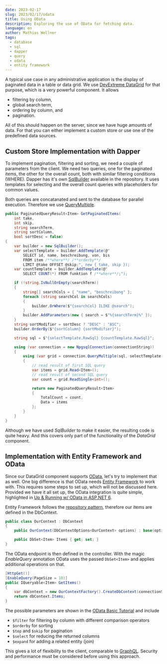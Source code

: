 ```yaml
---
date: 2023-02-17
slug: 2023/02/17/odata
title: Using OData
description: Exploring the use of OData for fetching data.
language: en
author: Mathias Wellner
tags:
  - database
  - sql
  - dapper
  - query
  - odata
  - entity framework
---
```


A typical use case in any administrative application is the display of paginated data in a table or data grid. We use [DevExtreme DataGrid](https://js.devexpress.com/Documentation/ApiReference/UI_Components/dxDataGrid/) for that purpose, which is a very powerful component. It allows

- filtering by column,
- global search term,
- ordering by column, and
- pagination.

All of this should happen on the server, since we have huge amounts of data. For that you can either implement a custom store or use one of the predefined data sources.

## Custom Store Implementation with Dapper

To implement pagination, filtering and sorting, we need a couple of parameters from the client. We need two queries, one for the paginated items, the other for the overall count, both with similar filtering conditions (WHERE). Dapper has it's own [SqlBuilder](https://www.nuget.org/packages/Dapper.SqlBuilder/) available in the repository. It uses templates for selecting and the overall count queries with placeholders for common values.

Both queries are concatanated and sent to the database for parallel execution. Therefore we use [QueryMultiple](https://www.learndapper.com/dapper-query/selecting-multiple-results).

```csharp
public PaginatedQueryResult<Item> GetPaginatedItems(
    int take,
    int skip,
    string searchTerm,
    string sortColumn,
    bool sortDesc = false)
{
    var builder = new SqlBuilder();
    var selectTemplate = builder.AddTemplate(@"
        SELECT id, name, beschreibung, von, bis
        FROM item /**where**/ /**orderby**/
        LIMIT @take OFFSET @skip;", new { take, skip });
    var countTemplate = builder.AddTemplate(@"
        SELECT COUNT(*) FROM funktion f /**where**/;");

    if (!string.IsNullOrEmpty(searchTerm))
    {
        string[] searchCols = { "name", "beschreibung" };
        foreach (string searchCol in searchCols)
        {
            builder.OrWhere($"{searchCol} ILIKE @search");
        }
        builder.AddParameters(new { search = $"%{searchTerm}%" });
    }
    string sortModifier = sortDesc ? "DESC" : "ASC";
    builder.OrderBy($"{sortColumn} {sortModifier}");

    string sql = $"{selectTemplate.RawSql} {countTemplate.RawSql}";

    using (var connection = new NpgsqlConnection(connectionString))
    {
        using (var grid = connection.QueryMultiple(sql, selectTemplate.Parameters))
        {
            // read result of first SQL query
            var items = grid.Read<Item>();
            // read result of second SQL query
            var count = grid.ReadSingle<int>();

            return new PaginatedQueryResult<Item>
            {
                TotalCount = count,
                Data = items
            };
        }
    }
}
```

Although we have used _SqlBuilder_ to make it easier, the resulting code is quite heavy. And this covers only part of the functionality of the _DataGrid_ component.

## Implementation with Entity Framework and OData

Since our DataGrid component supports [OData](https://www.odata.org/), let's try to implement that as well. One big difference is that OData needs [Entity Framework](https://learn.microsoft.com/en-us/ef/core/) to work with. This requires some steps to set up, which will not be discussed here. Provided we have it all set up, the OData integration is quite simple, highlighted in [Up & Running w/ OData in ASP.NET 6](https://devblogs.microsoft.com/odata/up-running-w-odata-in-asp-net-6/).

Entity Framework follows the [repository pattern](https://learn.microsoft.com/en-us/dotnet/architecture/microservices/microservice-ddd-cqrs-patterns/infrastructure-persistence-layer-design), therefore our items are defined in the DbContext.

```csharp
public class OurContext : DbContext
{
    public OurContext(DbContextOptions<OurContext> options) : base(options) { }

    public DbSet<Item> Items { get; set; }
}
```

The OData endpoint is then defined in the controller. With the magic _EnableQuery_ annotation OData uses the passed `DbSet<Item>` and applies additional operations on that.

```csharp
[HttpGet()]
[EnableQuery(PageSize = 10)]
public IQueryable<Item> GetItems()
{
    var dbContext = new OurContextFactory().CreateDbContext(connectionString);
    return dbContext.Items;
}
```

The possible parameters are shown in the [OData Basic Tutorial](https://www.odata.org/getting-started/basic-tutorial/) and include

- `$filter` for filtering by column with different comparison operators
- `$orderby` for sorting
- `$top` and `$skip` for pagination
- `$select` for reducing the returned columns
- `$expand` for adding a related entity (join)

This gives a lot of flexibility to the client, comparable to [GraphQL](https://graphql.org/). Security and performance must be considered before using this approach.
